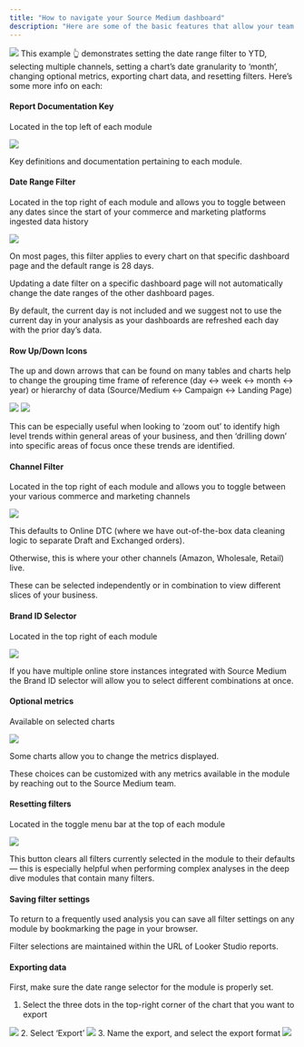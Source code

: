 ```yaml
---
title: "How to navigate your Source Medium dashboard"
description: "Here are some of the basic features that allow your team to quickly navigate your data within Source Medium:"
---
```


<Frame type="glass">
    <img src="https://i.imgur.com/9Z6ghvv.gif"/>
</Frame>
This example 👆 demonstrates setting the date range filter to YTD, selecting multiple channels, setting a chart’s date 
granularity to ‘month’, changing optional metrics, exporting chart data, and resetting filters. Here’s some more info on each:

#### Report Documentation Key
Located in the top left of each module
<Frame type="glass">
    <img src="/images/report-documentation-key.avif"/>
</Frame>


Key definitions and documentation pertaining to each module.

#### Date Range Filter
Located in the top right of each module and allows you to toggle between any dates since the start of your commerce and 
marketing platforms ingested data history
<Frame type="glass">
    <img src="/images/date-range-filter.avif"/>
</Frame>

On most pages, this filter applies to every chart on that specific dashboard page and the default range is 28 days.

Updating a date filter on a specific dashboard page will not automatically change the date ranges of the other dashboard pages.

By default, the current day is not included and we suggest not to use the current day in your analysis as your dashboards are 
refreshed each day with the prior day’s data.

#### Row Up/Down Icons
The up and down arrows that can be found on many tables and charts help to change the grouping time frame of reference 
(day ↔  week ↔  month ↔  year) or hierarchy of data (Source/Medium ↔  Campaign ↔  Landing Page)

<Frame caption="Chart at the day level">
    <img src="/images/chart-on-weekly-granularity.avif"/>
</Frame>

<Frame caption="Same chart after clicking Drill up arrow (weekly granularity)">
    <img src="/images/row-up-down-icons.avif"/>
</Frame>

<Tip>This can be especially useful when looking to ‘zoom out’ to identify high level trends within general areas of your business, 
and then ‘drilling down’ into specific areas of focus once these trends are identified.</Tip>

#### Channel Filter
Located in the top right of each module and allows you to toggle between your various commerce and marketing channels 
<Frame type="glass">
    <img src="/images/channel-filter.avif"/>
</Frame>

This defaults to Online DTC (where we have out-of-the-box data cleaning logic to separate Draft and Exchanged orders).

Otherwise, this is where your other channels (Amazon, Wholesale, Retail) live.

These can be selected independently or in combination to view different slices of your business.

#### Brand ID Selector
Located in the top right of each module
<Frame type="glass">
    <img src="/images/brand-id-selector.avif"/>
</Frame>

If you have multiple online store instances integrated with Source Medium the Brand ID selector will allow you to select different 
combinations at once.

#### Optional metrics
Available on selected charts
<Frame type="glass">
    <img src="/images/optional-metrics-selector.avif"/>
</Frame>

Some charts allow you to change the metrics displayed. 

These choices can be customized with any metrics available in the module by reaching out to the Source Medium team.

#### Resetting filters
Located in the toggle menu bar at the top of each module
<Frame type="glass">
    <img src="/images/reset-current-filters.avif"/>
</Frame>

This button clears all filters currently selected in the module to their defaults — this is especially helpful when performing complex 
analyses in the deep dive modules that contain many filters.

#### Saving filter settings
To return to a frequently used analysis you can save all filter settings on any module by bookmarking the page in your browser.  

Filter selections are maintained within the URL of Looker Studio reports.

#### Exporting data

First, make sure the date range selector for the module is properly set.

1. Select the three dots in the top-right corner of the chart that you want to export
<Frame>
    <img src="/images/exporting-looker-data-step-1.avif"/>
</Frame>
2. Select ‘Export’
<Frame>
    <img src="/images/exporting-looker-data-step-2.avif"/>
</Frame>
3. Name the export, and select the export format
<Frame>
    <img src="/images/exporting-looker-data-step-3.avif"/>
</Frame>